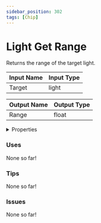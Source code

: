 ```yaml
---
sidebar_position: 302
tags: [Chip]
---
```


# Light Get Range

Returns the range of the target light.




<EsbSvg />

| Input Name | Input Type |
|-----------|-----------|
| Target | light |

| Output Name | Output Type |
|-----------|-----------|
| Range | float |


<details>
  <summary>Properties</summary>
  <div>
    <div>
    <table>
      <thead>
        <tr>
          <th>Is beta required?</th>
          <th>❌</th>
        </tr>
        <tr>
          <th>Is this chip a trolling risk?</th>
          <th>❌</th>
        </tr>
        <tr>
          <th>Chip UUID</th>
          <th>e218e55a-3307-4839-a3d4-b7cc72e1e3bc</th>
        </tr>
      </thead>
    </table>
    </div>
  </div>
</details>

### Uses

None so far!

### Tips

None so far!

### Issues

None so far!